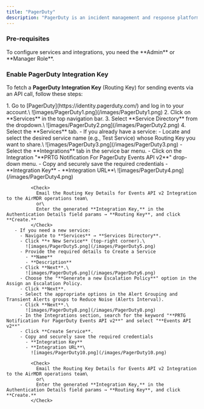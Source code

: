 ```yaml
---
title: "PagerDuty"
description: "PagerDuty is an incident management and response platform designed to help IT, DevOps, and security teams detect, respond to, and resolve issues in real time. It integrates with monitoring tools, alerting teams when something goes wrong, and helps automate incident workflows."
---
```


### Pre-requisites

<Check>
  To configure services and integrations, you need the **Admin** or **Manager Role**.
</Check>

### Enable PagerDuty Integration Key

To fetch a **PagerDuty Integration Key** (Routing Key) for sending events via an API call, follow these steps:

<Steps>
  <Step title="Access PagerDuty and Create a Service">
    1. Go to [PagerDuty](https://identity.pagerduty.com/) and log in to your account.\
       ![images/PagerDuty1.png](/images/PagerDuty1.png)
    2. Click on **Services** in the top navigation bar.
    3. Select **Service Directory** from the dropdown.\
       ![images/PagerDuty2.png](/images/PagerDuty2.png)
    4. Select the **Services** tab.
       - If you already have a service:
         - Locate and select the desired service name (e.g., Test Service) whose Routing Key you want to share.\
           ![images/PagerDuty3.png](/images/PagerDuty3.png)
         - Select the **Integrations** tab in the service bar menu.
         - Click on the Integration "**PRTG Notification For PagerDuty Events API v2**" drop-down menu.
         - Copy and securely save the required credentials
           - **Integration Key**
           - **Integration URL**\
             ![images/PagerDuty4.png](/images/PagerDuty4.png)

             <Check>
               Email the Routing Key Details for Events API v2 Integration to the AirMDR operations team\
               or\
               Enter the generated **Integration Key,** in the Authentication Details field params → **Routing Key**, and click **Create.**
             </Check>
       - If you need a new service:
         - Navigate to **Services** → **Services Directory**.
         - Click **+ New Service** (top-right corner).\
           ![images/PagerDuty5.png](/images/PagerDuty5.png)
         - Provide the required details to Create a Service
           - **Name**
           - **Description**
         - Click **Next**.\
           ![images/PagerDuty6.png](/images/PagerDuty6.png)
         - Choose the "**Generate a new Escalation Policy**" option in the Assign an Escalation Policy.
         - Click **Next**.
         - Select the appropriate options in the Alert Grouping and Transient Alerts groups to Reduce Noise (Alerts Interval).
         - Click **Next**.\
           ![images/PagerDuty8.png](/images/PagerDuty8.png)
         - In the Integrations section, search for the keyword "**PRTG Notification For PagerDuty Events API v2**" and select "**Events API v2**"
         - Click **Create Service**.
         - Copy and securely save the required credentials
           - **Integration Key**
           - **Integration URL**\
             ![images/PagerDuty10.png](/images/PagerDuty10.png)

             <Check>
               Email the Routing Key Details for Events API v2 Integration to the AirMDR operations team\
               or\
               Enter the generated **Integration Key,** in the Authentication Details field params → **Routing Key**, and click **Create.**
             </Check>
  </Step>
</Steps>
